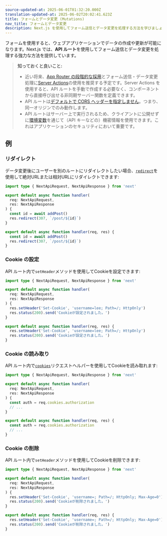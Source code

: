 ```yaml
---
source-updated-at: 2025-06-01T01:32:20.000Z
translation-updated-at: 2025-06-02T20:02:41.623Z
title: フォームとデータ変更 (Mutations)
nav_title: フォームとデータ変更
description: Next.js を使用してフォーム送信とデータ変更を処理する方法を学びましょう。
---
```


フォームを使用すると、ウェブアプリケーションでデータの作成や更新が可能になります。Next.js では、**API ルート**を使用してフォーム送信とデータ変更を処理する強力な方法を提供しています。

> **知っておくと良いこと:**
>
> - 近い将来、[App Router の段階的な採用](/docs/app/guides/migrating/app-router-migration)とフォーム送信・データ変更処理に[Server Actions](/docs/app/building-your-application/data-fetching/server-actions-and-mutations)の使用を推奨する予定です。Server Actions を使用すると、API ルートを手動で作成する必要なく、コンポーネントから直接呼び出せる非同期サーバー関数を定義できます。
> - API ルートは[デフォルトで CORS ヘッダーを指定しません](https://developer.mozilla.org/docs/Web/HTTP/CORS)。つまり、同一オリジンでのみ動作します。
> - API ルートはサーバー上で実行されるため、クライアントに公開せずに[環境変数](/docs/pages/guides/environment-variables)を通じて（API キーなどの）機密情報を使用できます。これはアプリケーションのセキュリティにおいて重要です。

## 例

### リダイレクト

データ変更後にユーザーを別のルートにリダイレクトしたい場合、[`redirect`](/docs/pages/building-your-application/routing/api-routes#response-helpers)を使用して絶対URLまたは相対URLにリダイレクトできます:

```ts filename="pages/api/submit.ts" switcher
import type { NextApiRequest, NextApiResponse } from 'next'

export default async function handler(
  req: NextApiRequest,
  res: NextApiResponse
) {
  const id = await addPost()
  res.redirect(307, `/post/${id}`)
}
```

```js filename="pages/api/submit.js" switcher
export default async function handler(req, res) {
  const id = await addPost()
  res.redirect(307, `/post/${id}`)
}
```

### Cookie の設定

API ルート内で`setHeader`メソッドを使用してCookieを設定できます:

```ts filename="pages/api/cookie.ts" switcher
import type { NextApiRequest, NextApiResponse } from 'next'

export default async function handler(
  req: NextApiRequest,
  res: NextApiResponse
) {
  res.setHeader('Set-Cookie', 'username=lee; Path=/; HttpOnly')
  res.status(200).send('Cookieが設定されました。')
}
```

```js filename="pages/api/cookie.js" switcher
export default async function handler(req, res) {
  res.setHeader('Set-Cookie', 'username=lee; Path=/; HttpOnly')
  res.status(200).send('Cookieが設定されました。')
}
```

### Cookie の読み取り

API ルート内で[`cookies`](/docs/pages/building-your-application/routing/api-routes#request-helpers)リクエストヘルパーを使用してCookieを読み取れます:

```ts filename="pages/api/cookie.ts" switcher
import type { NextApiRequest, NextApiResponse } from 'next'

export default async function handler(
  req: NextApiRequest,
  res: NextApiResponse
) {
  const auth = req.cookies.authorization
  // ...
}
```

```js filename="pages/api/cookie.js" switcher
export default async function handler(req, res) {
  const auth = req.cookies.authorization
  // ...
}
```

### Cookie の削除

API ルート内で`setHeader`メソッドを使用してCookieを削除できます:

```ts filename="pages/api/cookie.ts" switcher
import type { NextApiRequest, NextApiResponse } from 'next'

export default async function handler(
  req: NextApiRequest,
  res: NextApiResponse
) {
  res.setHeader('Set-Cookie', 'username=; Path=/; HttpOnly; Max-Age=0')
  res.status(200).send('Cookieが削除されました。')
}
```

```js filename="pages/api/cookie.js" switcher
export default async function handler(req, res) {
  res.setHeader('Set-Cookie', 'username=; Path=/; HttpOnly; Max-Age=0')
  res.status(200).send('Cookieが削除されました。')
}
```